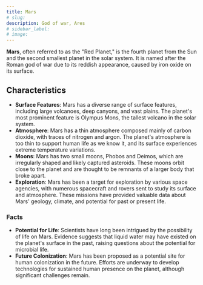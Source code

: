 ```yaml
---
title: Mars
# slug: 
description: God of war, Ares
# sidebar_label: 
# image: 
---
```



**Mars**, often referred to as the "Red Planet," is the fourth planet from the Sun and the second smallest planet in the solar system. It is named after the Roman god of war due to its reddish appearance, caused by iron oxide on its surface.

## Characteristics

- **Surface Features**: Mars has a diverse range of surface features, including large volcanoes, deep canyons, and vast plains. The planet's most prominent feature is Olympus Mons, the tallest volcano in the solar system.
- **Atmosphere**: Mars has a thin atmosphere composed mainly of carbon dioxide, with traces of nitrogen and argon. The planet's atmosphere is too thin to support human life as we know it, and its surface experiences extreme temperature variations.
- **Moons**: Mars has two small moons, Phobos and Deimos, which are irregularly shaped and likely captured asteroids. These moons orbit close to the planet and are thought to be remnants of a larger body that broke apart.
- **Exploration**: Mars has been a target for exploration by various space agencies, with numerous spacecraft and rovers sent to study its surface and atmosphere. These missions have provided valuable data about Mars' geology, climate, and potential for past or present life.

### Facts

- **Potential for Life**: Scientists have long been intrigued by the possibility of life on Mars. Evidence suggests that liquid water may have existed on the planet's surface in the past, raising questions about the potential for microbial life.
- **Future Colonization**: Mars has been proposed as a potential site for human colonization in the future. Efforts are underway to develop technologies for sustained human presence on the planet, although significant challenges remain.